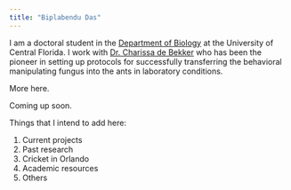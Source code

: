 ```yaml
---
title: "Biplabendu Das"
---
```


I am a doctoral student in the [Department of Biology](http://sciences.ucf.edu/biology/) at the University of Central Florida.
I work with [Dr. Charissa de Bekker](http://sciences.ucf.edu/biology/debekkerlab/) who has been the pioneer in setting up protocols for successfully transferring the behavioral manipulating fungus into the ants in laboratory conditions. 

More here.

Coming up soon.

Things that I intend to add here:

1. Current projects
1. Past research 
1. Cricket in Orlando
1. Academic resources 
1. Others
